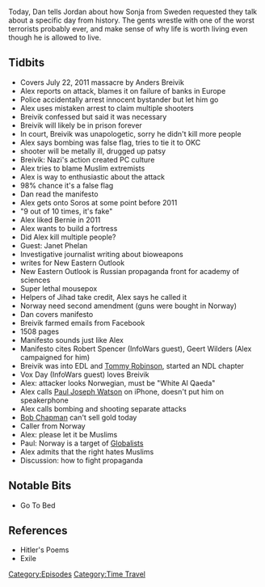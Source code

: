 {{DEFAULTSORT:
    #_EPISODE_0198:July 22, 2011
}}{{Episode
    | title           = July 22, 2011
    | caption         = Listen to this episode on [https://knowledgefight.libsyn.com/knowledge-fight-july-22-2011 Libsyn] [https://open.spotify.com/episode/3TWp02NWDfcKJ8pAZwYq0l Spotify], Read the [[Transcript/198: July 22, 2011|Unofficial Transcript]]
    | episodeNumber   = 198
    | length          = 03:10:45
    | airDate         = August 27, 2018
    | coverageDate    = July 22, 2011
    | episodeType     = [[:Category:Time Travel|Time Travel]]
    | appearance      = [[Anders Breivik]], [[Paul Joseph Watson]], [[Janet Phelan]], [[Robert Spencer]], [[Tommy Robinson]], [[Geert Wilders]], [[Vox Day]], [[Bob Chapman]]
    | oocDrop         = Full Tilt Boogie
    | previousEpisode = [[197: Jared Holt from the Sh!tpost Podcast]]
    | nextEpisode     = [[199: August 29, 2018]]
}}

{{Stub}}

Today, Dan tells Jordan about how Sonja from Sweden requested they talk about a specific day from history.  The gents wrestle with one of the worst terrorists probably ever, and make sense of why life is worth living even though he is allowed to live.

==Tidbits==

*Covers July 22, 2011 massacre by Anders Breivik
*Alex reports on attack, blames it on failure of banks in Europe
*Police accidentally arrest innocent bystander but let him go
*Alex uses mistaken arrest to claim multiple shooters
*Breivik confessed but said it was necessary
*Breivik will likely be in prison forever
*In court, Breivik was unapologetic, sorry he didn't kill more people
*Alex says bombing was false flag, tries to tie it to OKC
*shooter will be metally ill, drugged up patsy
*Breivik: Nazi's action created PC culture
*Alex tries to blame Muslim extremists
*Alex is way to enthusiastic about the attack
*98% chance it's a false flag
*Dan read the manifesto
*Alex gets onto Soros at some point before 2011
*"9 out of 10 times, it's fake"
*Alex liked Bernie in 2011
*Alex wants to build a fortress
*Did Alex kill multiple people?
*Guest: Janet Phelan
*Investigative journalist writing about bioweapons
*writes for New Eastern Outlook
*New Eastern Outlook is Russian propaganda front for academy of sciences
*Super lethal mousepox
*Helpers of Jihad take credit, Alex says he called it
*Norway need second amendment (guns were bought in Norway)
*Dan covers manifesto
*Breivik farmed emails from Facebook
*1508 pages
*Manifesto sounds just like Alex
*Manifesto cites Robert Spencer (InfoWars guest), Geert Wilders (Alex campaigned for him)
*Breivik was into EDL and [[Tommy Robinson]], started an NDL chapter
*Vox Day (InfoWars guest) loves Breivik
*Alex: attacker looks Norwegian, must be "White Al Qaeda"
*Alex calls [[Paul Joseph Watson]] on iPhone, doesn't put him on speakerphone
*Alex calls bombing and shooting separate attacks
*[[Bob Chapman]] can't sell gold today
*Caller from Norway
*Alex: please let it be Muslims
*Paul: Norway is a target of [[Globalists]]
*Alex admits that the right hates Muslims
*Discussion: how to fight propaganda

==Notable Bits==

*Go To Bed

==References==

*Hitler's Poems
*Exile

[[Category:Episodes]]
[[Category:Time Travel]]
